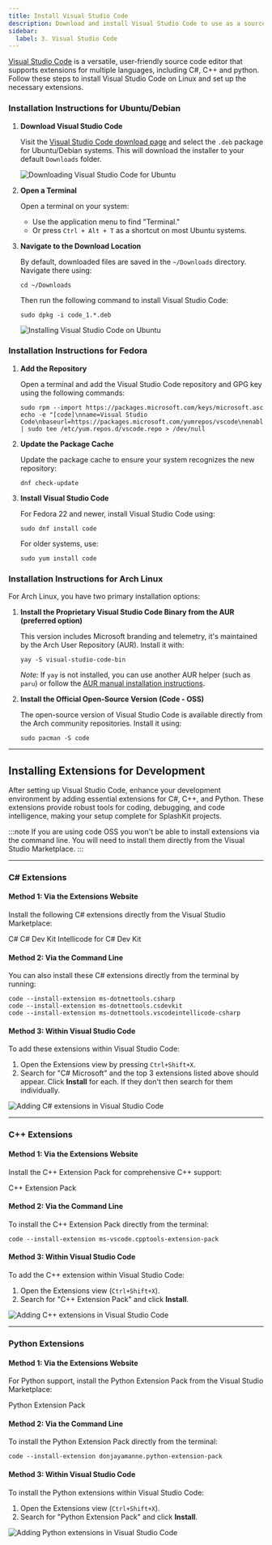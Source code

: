```yaml
---
title: Install Visual Studio Code
description: Download and install Visual Studio Code to use as a source code editor, and install the necessary extensions for C# and C++.
sidebar:
  label: 3. Visual Studio Code
---
```



[Visual Studio Code](https://code.visualstudio.com/) is a versatile, user-friendly source code editor that supports extensions for multiple languages, including C#, C++ and python. Follow these steps to install Visual Studio Code on Linux and set up the necessary extensions.

### Installation Instructions for Ubuntu/Debian

<Steps>

1. **Download Visual Studio Code**

   Visit the [Visual Studio Code download page](https://code.visualstudio.com/) and select the `.deb` package for Ubuntu/Debian systems. This will download the installer to your default `Downloads` folder.

   ![Downloading Visual Studio Code for Ubuntu](/gifs/linux/download-vsc.gif)

2. **Open a Terminal**

   Open a terminal on your system:

   - Use the application menu to find "Terminal."
   - Or press `Ctrl + Alt + T` as a shortcut on most Ubuntu systems.

3. **Navigate to the Download Location**

   By default, downloaded files are saved in the `~/Downloads` directory. Navigate there using:

   ```shell
   cd ~/Downloads
   ```

   Then run the following command to install Visual Studio Code:

   ```shell
   sudo dpkg -i code_1.*.deb
   ```

   ![Installing Visual Studio Code on Ubuntu](/gifs/linux/install-vsc.gif)

</Steps>

### Installation Instructions for Fedora

<Steps>

1. **Add the Repository**

   Open a terminal and add the Visual Studio Code repository and GPG key using the following commands:

   ```shell
   sudo rpm --import https://packages.microsoft.com/keys/microsoft.asc
   echo -e "[code]\nname=Visual Studio Code\nbaseurl=https://packages.microsoft.com/yumrepos/vscode\nenabled=1\ngpgcheck=1\ngpgkey=https://packages.microsoft.com/keys/microsoft.asc" | sudo tee /etc/yum.repos.d/vscode.repo > /dev/null
   ```

2. **Update the Package Cache**

   Update the package cache to ensure your system recognizes the new repository:

   ```shell
   dnf check-update
   ```

3. **Install Visual Studio Code**

   For Fedora 22 and newer, install Visual Studio Code using:

   ```shell
   sudo dnf install code
   ```

   For older systems, use:

   ```shell
   sudo yum install code
   ```

</Steps>

### Installation Instructions for Arch Linux

For Arch Linux, you have two primary installation options:

<Steps>

1. **Install the Proprietary Visual Studio Code Binary from the AUR (preferred option)**  

   This version includes Microsoft branding and telemetry, it's maintained by the Arch User Repository (AUR). Install it with:

   ```shell
   yay -S visual-studio-code-bin
   ```

   *Note:* If `yay` is not installed, you can use another AUR helper (such as `paru`) or follow the [AUR manual installation instructions](https://wiki.archlinux.org/title/Arch_User_Repository#Installing_and_upgrading_packages).

2. **Install the Official Open-Source Version (Code - OSS)**  

   The open-source version of Visual Studio Code is available directly from the Arch community repositories. Install it using:

   ```shell
   sudo pacman -S code
   ```

</Steps>

---

## Installing Extensions for Development

After setting up Visual Studio Code, enhance your development environment by adding essential extensions for C#, C++, and Python. These extensions provide robust tools for coding, debugging, and code intelligence, making your setup complete for SplashKit projects.

:::note
If you are using code OSS you won't be able to install extensions via the command line. You will need to install them directly from the Visual Studio Marketplace.
:::

---

### C# Extensions

#### Method 1: Via the Extensions Website

Install the following C# extensions directly from the Visual Studio Marketplace:

<LinkButton icon="external" href="https://marketplace.visualstudio.com/items?itemName=ms-dotnettools.csharp" target="_blank">C#</LinkButton>
<LinkButton icon="external" href="https://marketplace.visualstudio.com/items?itemName=ms-dotnettools.csdevkit" target="_blank">C# Dev Kit</LinkButton>
<LinkButton icon="external" href="https://marketplace.visualstudio.com/items?itemName=ms-dotnettools.vscodeintellicode-csharp" target="_blank">Intellicode for C# Dev Kit</LinkButton>

#### Method 2: Via the Command Line

You can also install these C# extensions directly from the terminal by running:

```shell
code --install-extension ms-dotnettools.csharp
code --install-extension ms-dotnettools.csdevkit
code --install-extension ms-dotnettools.vscodeintellicode-csharp
```

#### Method 3: Within Visual Studio Code

To add these extensions within Visual Studio Code:

1. Open the Extensions view by pressing `Ctrl+Shift+X`.
2. Search for "C# Microsoft" and the top 3 extensions listed above should appear. Click **Install** for each. If they don't then search for them individually.

![Adding C# extensions in Visual Studio Code](/images/installation/csharp-in-vscode.png)

---

### C++ Extensions

#### Method 1: Via the Extensions Website

Install the C++ Extension Pack for comprehensive C++ support:

<LinkButton icon="external" href="https://marketplace.visualstudio.com/items?itemName=ms-vscode.cpptools-extension-pack" target="_blank">C++ Extension Pack</LinkButton>

#### Method 2: Via the Command Line

To install the C++ Extension Pack directly from the terminal:

```shell
code --install-extension ms-vscode.cpptools-extension-pack
```

#### Method 3: Within Visual Studio Code

To add the C++ extension within Visual Studio Code:

1. Open the Extensions view (`Ctrl+Shift+X`).
2. Search for "C++ Extension Pack" and click **Install**.

![Adding C++ extensions in Visual Studio Code](/images/installation/cplus-in-vscode.png)

---

### Python Extensions

#### Method 1: Via the Extensions Website

For Python support, install the Python Extension Pack from the Visual Studio Marketplace:

<LinkButton icon="external" href="https://marketplace.visualstudio.com/items?itemName=donjayamanne.python-extension-pack" target="_blank">Python Extension Pack</LinkButton>

#### Method 2: Via the Command Line

To install the Python Extension Pack directly from the terminal:

```shell
code --install-extension donjayamanne.python-extension-pack
```

#### Method 3: Within Visual Studio Code

To install the Python extensions within Visual Studio Code:

1. Open the Extensions view (`Ctrl+Shift+X`).
2. Search for "Python Extension Pack" and click **Install**.

![Adding Python extensions in Visual Studio Code](/images/installation/python-in-vscode.png)
